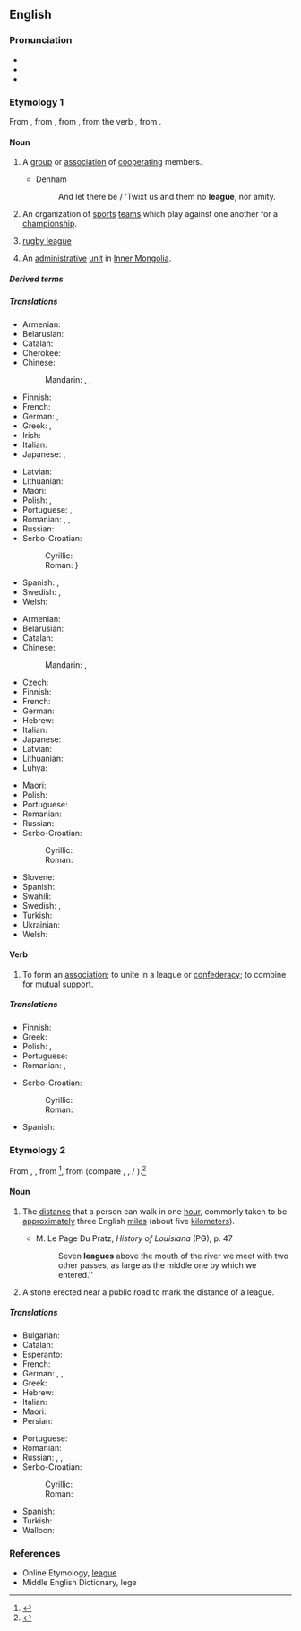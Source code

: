 {{also|League}}
==English==
{{wikipedia}}

===Pronunciation===
* {{IPA|/liːɡ/|lang=en}}
* {{audio|en-us-league.ogg|Audio (US)|lang=en}}
* {{rhymes|iːɡ|lang=en}}

===Etymology 1===
From {{inh|en|enm|ligg}}, from {{der|en|frm|ligue}}, from {{der|en|it|lega}}, from the verb {{m|it|legare}}, from {{der|en|la|ligō|t=I tie}}.

====Noun====
{{en-noun}}

# A [[group]] or [[association]] of [[cooperate|cooperating]] members.
#: {{ux|en|the '''League''' of Nations}}
#* Denham
#*: And let there be / 'Twixt us and them no '''league''', nor amity.
# An organization of [[sports]] [[team]]s which play against one another for a [[championship]].
#: {{ux|en|My favorite sports organizations are the National Football '''League''' and the American '''League''' in baseball.}}
# {{lb|en|informal}} [[rugby league]]
#: {{ux|en|Are you going to watch the '''league''' tonight?}}
# An [[administrative]] [[unit]] in [[Inner Mongolia]].

=====Derived terms=====
{{der4|bush league|in a league of one's own|in league|major league|minor league|non-league|out of one's league|lang=en}}

=====Translations=====
{{trans-top|a group or association of cooperating members}}
* Armenian: {{t+|hy|լիգա}}
* Belarusian: {{t|be|ліга|f}}
* Catalan: {{t+|ca|lliga|f}}
* Cherokee: {{t|chr|ᎤᎾᏙᏢᎯ}}
* Chinese:
*: Mandarin: {{t+|cmn|同盟|tr=tóngméng}}, {{t+|cmn|聯盟}}, {{t+|cmn|联盟|tr=liánméng}}
* Finnish: {{t+|fi|liitto}}
* French: {{t+|fr|ligue|f}}
* German: {{t+|de|Liga|f}}, {{t+|de|Bund|n}}
* Greek: {{t+|el|σύνδεσμος|m}}, {{t+|el|ένωση|f}}
* Irish: {{t|ga|conradh|m}}
* Italian: {{t+|it|lega}}
* Japanese: {{t+|ja|連盟|tr=れんめい, renmei}}, {{t+|ja|同盟|tr=どうめい, dōmei}}
{{trans-mid}}
* Latvian: {{t+|lv|līga|f}}
* Lithuanian: {{t+|lt|lyga|f}}
* Maori: {{t|mi|rīki}}
* Polish: {{t+|pl|liga|f}}, {{t+|pl|przymierze|n}}
* Portuguese: {{t+|pt|aliança|f}}, {{t+|pt|liga|f}}
* Romanian: {{t+|ro|alianță|f}}, {{t+|ro|coaliție|f}}, {{t+|ro|ligă}}
* Russian: {{t+|ru|ли́га|f}}
* Serbo-Croatian:
*: Cyrillic: {{t|sh|ли́га|f}}
*: Roman: {{t+|sh|líga|f}}}
* Spanish: {{t+|es|alianza|f}}, {{t+|es|liga|f}}
* Swedish: {{t+|sv|liga|c}}, {{t+|sv|förbund|n}}
* Welsh: {{t|cy|cynghrair|m|f}}
{{trans-bottom}}

{{trans-top|organization of sports teams}}
* Armenian: {{t+|hy|լիգա}}
* Belarusian: {{t|be|ліга|f}}
* Catalan: {{t+|ca|lliga|f}}
* Chinese:
*: Mandarin: {{t+|cmn|聯盟}}, {{t+|cmn|联盟|tr=liánméng}}
* Czech: {{t+|cs|liga|f}}
* Finnish: {{t+|fi|liiga}}
* French: {{t+|fr|ligue|f}}
* German: {{t+|de|Liga|f}}
* Hebrew: {{t|he|לִיגָה|f|tr=líga}}
* Italian: {{t+|it|lega}}
* Japanese: {{t|ja|リーグ|tr=rīgu}}
* Latvian: {{t+|lv|līga|f}}
* Lithuanian: {{t+|lt|lyga|f}}
* Luhya: {{t|luy|eligi}}
{{trans-mid}}
* Maori: {{t|mi|rīki}}
* Polish: {{t+|pl|liga|f}}
* Portuguese: {{t+|pt|liga|f}}
* Romanian: {{t+|ro|ligă|f}}
* Russian: {{t+|ru|ли́га|f}}
* Serbo-Croatian:
*: Cyrillic: {{t|sh|ли́га|f}}
*: Roman: {{t+|sh|líga|f}}
* Slovene: {{t+|sl|liga|f}}
* Spanish: {{t+|es|liga|f}}
* Swahili: {{t+|sw|ligi}}
* Swedish: {{t+|sv|liga|c}}, {{t+|sv|förbund|n}}
* Turkish: {{t+|tr|lig}}
* Ukrainian: {{t|uk|лі́га|f}}
* Welsh: {{t|cy|cynghrair|f}}
{{trans-bottom}}

====Verb====
{{en-verb|leagu}}

# To form an [[association]]; to unite in a league or [[confederacy]]; to combine for [[mutual]] [[support]].
#: {{rfquotek|South}}

=====Translations=====
{{trans-top|to form an association}}
* Finnish: {{t|fi|[[muodostaa]] [[liitto]]}}
* Greek: {{t+|el|συνασπίζομαι}}
* Polish: {{t|pl|sprzymierzać się}}, {{t|pl|sprzymierzyć się}}
* Portuguese: {{t|pt|[[associar]]-[[se]]}}
* Romanian: {{t|ro|a se alia}}, {{t|ro|a se coaliza}}
{{trans-mid}}
* Serbo-Croatian:
*: Cyrillic: {{t|sh|коали́рати}}
*: Roman: {{t+|sh|koalírati}}
* Spanish: {{t+|es|asociarse}}
{{trans-bottom}}

===Etymology 2===
From {{der|en|LL.|leuca}}, {{m|la|leuga|t=the Gaulish mile}}, from {{der|en|cel-gau|-}}<ref>{{cite-journal|author=Blažek, Václav|authorlink=Václav Blažek|title=Gaulish Language|journal=Studia minora Facultatis philosophicae Universitatis Brunensis|issue=13|publisher=Sborníku prací filozofické fakulty brněnské univerzity|date=2008|page=49}}</ref>, from {{der|en|cel-pro|*lewgā}} (compare {{cog|xbm|leau}}, {{cog|cy|lew}}, {{cog|br|lev}} / {{m|br|leo|t=league}}).<ref>{{cite-web|author=University of Wales Centre for Advanced Welsh & Celtic Studies|work=English–Proto-Celtic Word-list with attested comparanda|date=2004}}</ref>

====Noun====
{{en-noun}}

# {{lb|en|[[measurement]]}} The [[distance]] that a person can walk in one [[hour]], commonly taken to be [[approximately]] three English [[mile]]s (about five [[kilometer]]s).
#* M. Le Page Du Pratz, ''History of Louisiana'' (PG), p. 47
#*: Seven '''leagues''' above the mouth of the river we meet with two other passes, as large as the middle one by which we entered.''
# A stone erected near a public road to mark the distance of a league.

=====Translations=====
{{trans-top|distance}}
* Bulgarian: {{t+|bg|ле́вга|f}}
* Catalan: {{t|ca|llegua|f}}
* Esperanto: {{t|eo|leŭgo}}
* French: {{t+|fr|lieue|f}}
* German: {{t+|de|Wegstunde|f}}, {{t+|de|Meile|f}} {{qualifier|obsolete}}, {{t|de|Leuge|f}} {{qualifier|obsolete}}
* Greek: {{t+|el|λεύγα|f}}
* Hebrew: {{t|he|לִיגָה|f|tr=líga}}
* Italian: {{t+|it|lega}}
* Maori: {{t|mi|rīki}}
* Persian: {{t+|fa|فرسخ|tr=farsax}}
{{trans-mid}}
* Portuguese: {{t+|pt|légua|f}}
* Romanian: {{t+|ro|leghe}}
* Russian: {{t+|ru|лье|n}}, {{t+|ru|ли́га|f}}, {{t|ru|льё|f}}
* Serbo-Croatian:
*: Cyrillic: {{t|sh|ли́га|f}}
*: Roman: {{t+|sh|líga|f}}
* Spanish: {{t+|es|legua|f}}
* Turkish: {{t+|tr|fersah}}
* Walloon: {{t+|wa|eure|f}}
{{trans-bottom}}

===References===
* Online Etymology, [http://www.etymonline.com/index.php?allowed_in_frame=0&search=league&searchmode=none league]
* Middle English Dictionary, lege
<references/>

{{C|en|Collectives|Units of measure|Administrative divisions}}